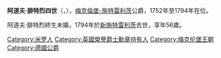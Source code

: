{{Missing information|1=生平事蹟|time=2020-10-21T09:03:14+00:00}}
{{Unreferenced|time=2020-10-21T09:03:14+00:00}}
{{Infobox noble
| name        = 阿道夫·腓特烈四世
| image       = HerzogAdolfFriedrichIV.jpg
| succession  = 梅克倫堡-施特雷利茨公爵
| reign       = 1752年12月11日 — 1794年6月2日
| predecessor = [[阿道夫·腓特烈三世|阿道夫·腓特烈三世]]
| successor   = [[卡尔二世_(梅克伦堡-施特雷利茨)|卡爾二世]]
| birth_date  = {{Birth date|1738|5|5}}
| birth_place = [[米羅|米羅]]
| death_date  = {{Death date and age|1794|6|2|1738|5|5}}
| death_place = [[新施特雷利茨|新施特雷利茨]]
| noble family= [[梅克倫堡王朝|梅克倫堡王朝]]
| father      = [[卡爾·路德維希·腓特烈|卡爾·路德維希·腓特烈]]
| mother      = 伊莉莎白·阿爾貝汀
}}
'''阿道夫·腓特烈四世'''（{{lang-de|Adolf Friedrich IV.}}，{{bd|1738年|5月5日|1794年|6月2日}}），[[梅克倫堡-施特雷利茨|梅克倫堡-施特雷利茨]]公爵，1752年至1794年在位。

阿道夫·腓特烈終生未婚，1794年於[[新施特雷利茨|新施特雷利茨]]去世，享年56歲。

{{Authority control}}

{{DEFAULTSORT:Adolphus Frederick 04 Of Mecklenburg, Duke}}

[[Category:米罗人|Category:米罗人]]
[[Category:英國榮譽爵士勳章持有人|Category:英國榮譽爵士勳章持有人]]
[[Category:梅克伦堡王朝|Category:梅克伦堡王朝]]
[[Category:德國公爵|Category:德國公爵]]